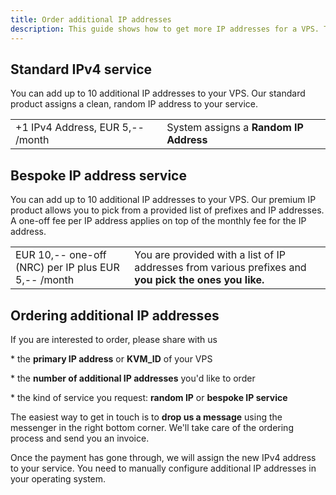 ```yaml
---
title: Order additional IP addresses
description: This guide shows how to get more IP addresses for a VPS. The standard service gives a random IP, but for an extra fee, the premium service lets you pick your prefix and IP from a provided list.
---
```


## Standard IPv4 service

You can add up to 10 additional IP addresses to your VPS. Our standard product assigns a clean, random IP address to your service.

|                                  |                                        |
| -------------------------------- | -------------------------------------- |
| +1 IPv4 Address, EUR 5,-- /month | System assigns a **Random IP Address** |

## Bespoke IP address service

You can add up to 10 additional IP addresses to your VPS. Our premium IP product allows you to pick from a provided list of prefixes and IP addresses. A one-off fee per IP address applies on top of the monthly fee for the IP address.

|                                                     |                                                                                                        |
| --------------------------------------------------- | ------------------------------------------------------------------------------------------------------ |
| EUR 10,-- one-off (NRC) per IP plus EUR 5,-- /month | You are provided with a list of IP addresses from various prefixes and **you pick the ones you like.** |

## Ordering additional IP addresses

If you are interested to order, please share with us

\* the **primary IP address** or **KVM_ID** of your VPS

\* the **number of additional IP addresses** you'd like to order

\* the kind of service you request: **random IP** or **bespoke IP service**

The easiest way to get in touch is to **drop us a message** using the messenger in the right bottom corner. We'll take care of the ordering process and send you an invoice.

Once the payment has gone through, we will assign the new IPv4 address to your service. You need to manually configure additional IP addresses in your operating system.
